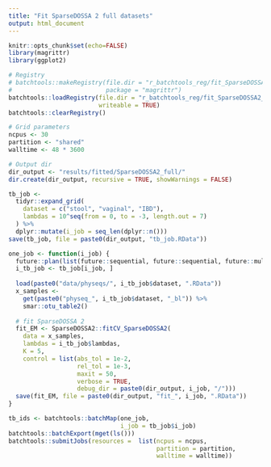 ```yaml
---
title: "Fit SparseDOSSA 2 full datasets"
output: html_document
---
```


```r
knitr::opts_chunk$set(echo=FALSE)
library(magrittr)
library(ggplot2)
```

```r
# Registry
# batchtools::makeRegistry(file.dir = "r_batchtools_reg/fit_SparseDOSSA2_full/",
#                          package = "magrittr")
batchtools::loadRegistry(file.dir = "r_batchtools_reg/fit_SparseDOSSA2_full/", 
                         writeable = TRUE)
batchtools::clearRegistry()

# Grid parameters
ncpus <- 30
partition <- "shared"
walltime <- 48 * 3600

# Output dir
dir_output <- "results/fitted/SparseDOSSA2_full/"
dir.create(dir_output, recursive = TRUE, showWarnings = FALSE)
```

```r
tb_job <-
  tidyr::expand_grid(
    dataset = c("stool", "vaginal", "IBD"),
    lambdas = 10^seq(from = 0, to = -3, length.out = 7)
  ) %>% 
  dplyr::mutate(i_job = seq_len(dplyr::n()))
save(tb_job, file = paste0(dir_output, "tb_job.RData"))
```

```r
one_job <- function(i_job) {
  future::plan(list(future::sequential, future::sequential, future::multicore))
  i_tb_job <- tb_job[i_job, ]
  
  load(paste0("data/physeqs/", i_tb_job$dataset, ".RData"))
  x_samples <- 
    get(paste0("physeq_", i_tb_job$dataset, "_bl")) %>%
    smar::otu_table2()
  
  # fit SparseDOSSA 2
  fit_EM <- SparseDOSSA2::fitCV_SparseDOSSA2(
    data = x_samples,
    lambdas = i_tb_job$lambdas,
    K = 5,
    control = list(abs_tol = 1e-2,
                   rel_tol = 1e-3,
                   maxit = 50,
                   verbose = TRUE,
                   debug_dir = paste0(dir_output, i_job, "/")))
  save(fit_EM, file = paste0(dir_output, "fit_", i_job, ".RData"))
}
```

```r
tb_ids <- batchtools::batchMap(one_job, 
                               i_job = tb_job$i_job)
batchtools::batchExport(mget(ls()))
batchtools::submitJobs(resources =  list(ncpus = ncpus, 
                                         partition = partition, 
                                         walltime = walltime))
```